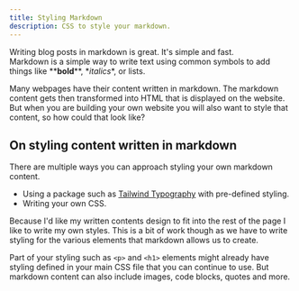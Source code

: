 ```yaml
---
title: Styling Markdown
description: CSS to style your markdown.
---
```


Writing blog posts in markdown is great. It's simple and fast.  
Markdown is a simple way to write text using common symbols to add things like \*\***bold**\*\*, \**italics*\*, or lists.

Many webpages have their content written in markdown. The markdown content gets then transformed into HTML that is displayed on the website. But when you are building your own website you will also want to style that content, so how could that look like?

## On styling content written in markdown
There are multiple ways you can approach styling your own markdown content.

- Using a package such as [Tailwind Typography](https://github.com/tailwindlabs/tailwindcss-typography) with pre-defined styling.
- Writing your own CSS.

Because I'd like my written contents design to fit into the rest of the page I like to write my own styles. This is a bit of work though as we have to write styling for the various elements that markdown allows us to create.

Part of your styling such as `<p>` and `<h1>` elements might already have styling defined in your main CSS file that you can continue to use. But markdown content can also include images, code blocks, quotes and more.